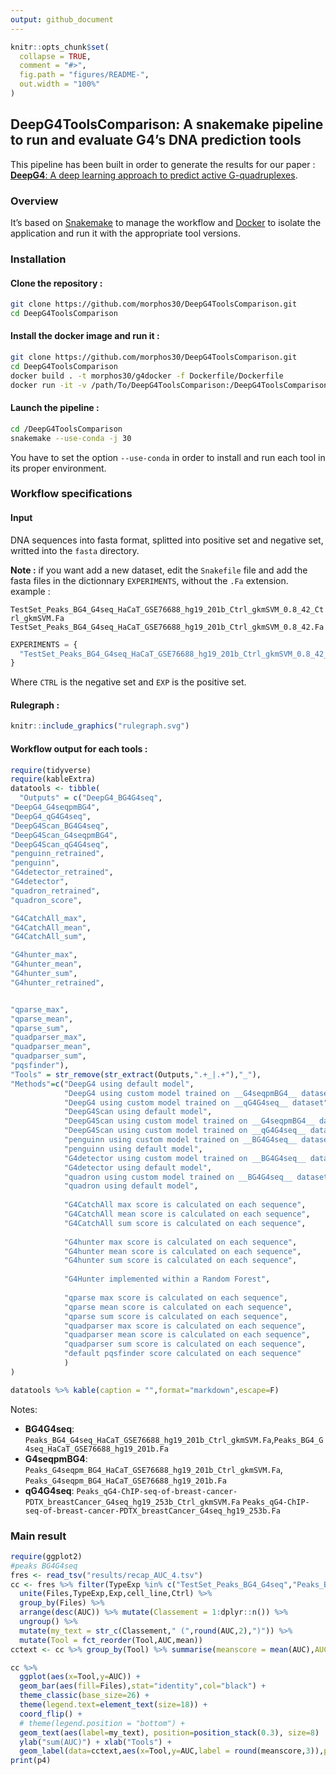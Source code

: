 ```yaml
---
output: github_document
---
```


<!-- README.md is generated from README.Rmd. Please edit that file -->

```r
knitr::opts_chunk$set(
  collapse = TRUE,
  comment = "#>",
  fig.path = "figures/README-",
  out.width = "100%"
)
```

## DeepG4ToolsComparison: A snakemake pipeline to run and evaluate G4's DNA prediction tools

This pipeline has been built in order to generate the results for our paper : [__DeepG4__: A deep learning approach to predict active G-quadruplexes](https://www.biorxiv.org/content/early/2020/07/23/2020.07.22.215699).

### Overview


It's based on [Snakemake](https://snakemake.readthedocs.io/en/stable/) to manage the workflow and [Docker](https://www.docker.com/) to isolate the application and run it with the appropriate tool versions.


### Installation

#### Clone the repository :

```bash
git clone https://github.com/morphos30/DeepG4ToolsComparison.git
cd DeepG4ToolsComparison
```
#### Install the docker image and run it :

```bash
git clone https://github.com/morphos30/DeepG4ToolsComparison.git
cd DeepG4ToolsComparison
docker build . -t morphos30/g4docker -f Dockerfile/Dockerfile
docker run -it -v /path/To/DeepG4ToolsComparison:/DeepG4ToolsComparison morphos30/g4docker /bin/bash
```

#### Launch the pipeline :

```bash
cd /DeepG4ToolsComparison
snakemake --use-conda -j 30
```

You have to set the option `--use-conda` in order to install and run each tool in its proper environment.

### Workflow specifications

#### Input

DNA sequences into fasta format, splitted into positive set and negative set, writted into the `fasta` directory.

__Note :__ if you want add a new dataset, edit the `Snakefile` file and add the fasta files in the dictionnary `EXPERIMENTS`, without the `.Fa` extension. example :

`TestSet_Peaks_BG4_G4seq_HaCaT_GSE76688_hg19_201b_Ctrl_gkmSVM_0.8_42_Ctrl_gkmSVM.Fa`
`TestSet_Peaks_BG4_G4seq_HaCaT_GSE76688_hg19_201b_Ctrl_gkmSVM_0.8_42.Fa`

```python
EXPERIMENTS = {
  "TestSet_Peaks_BG4_G4seq_HaCaT_GSE76688_hg19_201b_Ctrl_gkmSVM_0.8_42_Ctrl_gkmSVM":{"CTRL":"TestSet_Peaks_BG4_G4seq_HaCaT_GSE76688_hg19_201b_Ctrl_gkmSVM_0.8_42_Ctrl_gkmSVM","EXP":"TestSet_Peaks_BG4_G4seq_HaCaT_GSE76688_hg19_201b_Ctrl_gkmSVM_0.8_42"}
}
```

Where `CTRL` is the negative set and `EXP` is the positive set.

#### Rulegraph :

```r
knitr::include_graphics("rulegraph.svg")
```

#### Workflow output for each tools :

```r
require(tidyverse)
require(kableExtra)
datatools <- tibble(
  "Outputs" = c("DeepG4_BG4G4seq",
"DeepG4_G4seqpmBG4",
"DeepG4_qG4G4seq",
"DeepG4Scan_BG4G4seq",
"DeepG4Scan_G4seqpmBG4",
"DeepG4Scan_qG4G4seq",
"penguinn_retrained",
"penguinn",
"G4detector_retrained",
"G4detector",
"quadron_retrained",
"quadron_score",

"G4CatchAll_max",
"G4CatchAll_mean",
"G4CatchAll_sum",

"G4hunter_max",
"G4hunter_mean",
"G4hunter_sum",
"G4hunter_retrained",


"qparse_max",
"qparse_mean",
"qparse_sum",
"quadparser_max",
"quadparser_mean",
"quadparser_sum",
"pqsfinder"),
"Tools" = str_remove(str_extract(Outputs,".+_|.+"),"_"),
"Methods"=c("DeepG4 using default model",
            "DeepG4 using custom model trained on __G4seqpmBG4__ dataset",
            "DeepG4 using custom model trained on __qG4G4seq__ dataset",
            "DeepG4Scan using default model",
            "DeepG4Scan using custom model trained on __G4seqpmBG4__ dataset",
            "DeepG4Scan using custom model trained on __qG4G4seq__ dataset",
            "penguinn using custom model trained on __BG4G4seq__ dataset",
            "penguinn using default model",
            "G4detector using custom model trained on __BG4G4seq__ dataset",
            "G4detector using default model",
            "quadron using custom model trained on __BG4G4seq__ dataset",
            "quadron using default model",
            
            "G4CatchAll max score is calculated on each sequence",
            "G4CatchAll mean score is calculated on each sequence",
            "G4CatchAll sum score is calculated on each sequence",
            
            "G4hunter max score is calculated on each sequence",
            "G4hunter mean score is calculated on each sequence",
            "G4hunter sum score is calculated on each sequence",
            
            "G4Hunter implemented within a Random Forest",
            
            "qparse max score is calculated on each sequence",
            "qparse mean score is calculated on each sequence",
            "qparse sum score is calculated on each sequence",
            "quadparser max score is calculated on each sequence",
            "quadparser mean score is calculated on each sequence",
            "quadparser sum score is calculated on each sequence",
            "default pqsfinder score calculated on each sequence"
            )
)

```

```r
datatools %>% kable(caption = "",format="markdown",escape=F) 
```

Notes: 

* __BG4G4seq__: `Peaks_BG4_G4seq_HaCaT_GSE76688_hg19_201b_Ctrl_gkmSVM.Fa`,`Peaks_BG4_G4seq_HaCaT_GSE76688_hg19_201b.Fa`
* __G4seqpmBG4__: `Peaks_G4seqpm_BG4_HaCaT_GSE76688_hg19_201b_Ctrl_gkmSVM.Fa`, `Peaks_G4seqpm_BG4_HaCaT_GSE76688_hg19_201b.Fa`
* __qG4G4seq__: `Peaks_qG4-ChIP-seq-of-breast-cancer-PDTX_breastCancer_G4seq_hg19_253b_Ctrl_gkmSVM.Fa`  `Peaks_qG4-ChIP-seq-of-breast-cancer-PDTX_breastCancer_G4seq_hg19_253b.Fa`


### Main result
```r
require(ggplot2)
#peaks BG4G4seq
fres <- read_tsv("results/recap_AUC_4.tsv")
cc <- fres %>% filter(TypeExp %in% c("TestSet_Peaks_BG4_G4seq","Peaks_BG4_G4seq","TestSet_Peaks_qG4")) %>% 
  unite(Files,TypeExp,Exp,cell_line,Ctrl) %>%
  group_by(Files) %>% 
  arrange(desc(AUC)) %>% mutate(Classement = 1:dplyr::n()) %>% 
  ungroup() %>% 
  mutate(my_text = str_c(Classement," (",round(AUC,2),")")) %>% 
  mutate(Tool = fct_reorder(Tool,AUC,mean))
cctext <- cc %>% group_by(Tool) %>% summarise(meanscore = mean(AUC),AUC = sum(AUC))

cc %>% 
  ggplot(aes(x=Tool,y=AUC)) +
  geom_bar(aes(fill=Files),stat="identity",col="black") +
  theme_classic(base_size=26) +
  theme(legend.text=element_text(size=18)) +
  coord_flip() +
  # theme(legend.position = "bottom") +
  geom_text(aes(label=my_text), position=position_stack(0.3), size=8)  + ggtitle("AUC on BG4-G4Seq datasets") +
  ylab("sum(AUC)") + xlab("Tools") +
  geom_label(data=cctext,aes(x=Tool,y=AUC,label = round(meanscore,3)),position = position_dodge(width = 1),hjust = -0.1,size=8)-> p4
print(p4)
```


